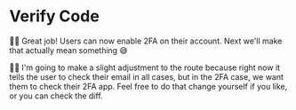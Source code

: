 # Verify Code

<EpicVideo url="https://www.epicweb.dev/workshops/authentication-strategies-and-implementation/enable-two-factor-authentication-2fa/testing-the-two-factor-authentication-setup/solution" />

👨‍💼 Great job! Users can now enable 2FA on their account. Next we'll make that
actually mean something 😅

🧝‍♂️ I'm going to make a slight adjustment to
the <InlineFile file="app/routes/_auth+/verify.tsx" /> route because right now
it tells the user to check their email in all cases, but in the 2FA case, we
want them to check their 2FA app. Feel free to do that change yourself if you
like, or you can <DiffLink>check the diff</DiffLink>.
